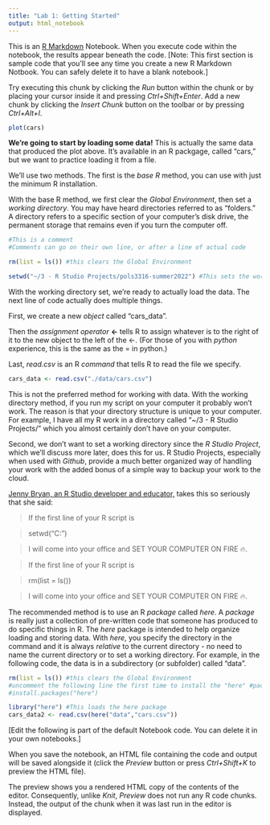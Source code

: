 ```yaml
---
title: "Lab 1: Getting Started"
output: html_notebook
---
```


This is an [R Markdown](http://rmarkdown.rstudio.com) Notebook. When you execute code within the notebook, the results appear beneath the code. [Note: This first section is sample code that you'll see any time you create a new R Markdown Notbook. You can safely delete it to have a blank notebook.]

Try executing this chunk by clicking the *Run* button within the chunk or by placing your cursor inside it and pressing *Ctrl+Shift+Enter*. 
Add a new chunk by clicking the *Insert Chunk* button on the toolbar or by pressing *Ctrl+Alt+I*.

```r
plot(cars)
```
**We're going to start by loading some data!** This is actually the same data that produced the plot above. It's available in an R packgage, called "cars," but we want to practice loading it from a file. 

We'll use two methods. The first is the *base R* method, you can use with just the minimum R installation. 

With the base R method, we first clear the *Global Environment*, then set a *working directory*. You may have heard directories referred to as "folders." A directory refers to a specific section of your computer's disk drive, the permanent storage that remains even if you turn the computer off. 

```r
#This is a comment
#Comments can go on their own line, or after a line of actual code

rm(list = ls()) #this clears the Global Environment

setwd("~/3 - R Studio Projects/pols3316-summer2022") #This sets the working directory
```

With the working directory set, we're ready to actually load the data. The next line of code actually does multiple things. 

First, we create a new *object* called "cars_data".

Then the *assignment operator* **<-** tells R to assign whatever is to the right of it to the new object to the left of the <-. (For those of you with *python* experience, this is the same as the = in python.)

Last, *read.csv* is an R *command* that tells R to read the file we specify. 

```r
cars_data <- read.csv("./data/cars.csv") 
```

This is not the preferred method for working with data.  With the working directory method, if you run my script on your computer it probably won't work. The reason is that your directory structure is unique to your computer. For example, I have all my R work in a directory called "~/3 - R Studio Projects/" which you almost certainly don't have on your computer. 

Second, we don't want to set a working directory since the *R Studio Project*, which we'll discuss more later, does this for us. R Studio Projects, especially when used with *Github*, provide a much better organized way of handling your work with the added bonus of a simple way to backup your work to the cloud.

[Jenny Bryan, an R Studio developer and educator,](https://www.tidyverse.org/blog/2017/12/workflow-vs-script/) takes this so seriously that she said: 

> If the first line of your R script is

> setwd("C:\Users\jenny\path\that\only\I\have")

> I will come into your office and SET YOUR COMPUTER ON FIRE 🔥.

> If the first line of your R script is

> rm(list = ls())

> I will come into your office and SET YOUR COMPUTER ON FIRE 🔥.


The recommended method is to use an R *package* called *here*. A *package* is really just a collection of pre-written code that someone has produced to do specific things in R. The *here* package is intended to help organize loading and storing data. With *here*, you specify the directory in the command and it is always *relative* to the current directory - no need to name the current directory or to set a working directory. For example, in the following code, the data is in a subdirectory (or subfolder) called "data".

```r
rm(list = ls()) #this clears the Global Environment
#uncomment the following line the first time to install the "here" #package
#install.packages("here")

library("here") #This loads the here package
cars_data2 <- read.csv(here("data","cars.csv"))
```





[Edit the following is part of the default Notebook code. You can delete it in your own notebooks.]

When you save the notebook, an HTML file containing the code and output will be saved alongside it (click the *Preview* button or press *Ctrl+Shift+K* to preview the HTML file).

The preview shows you a rendered HTML copy of the contents of the editor. Consequently, unlike *Knit*, *Preview* does not run any R code chunks. Instead, the output of the chunk when it was last run in the editor is displayed.
